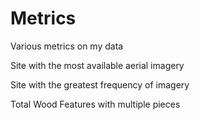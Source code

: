 # Metrics

Various metrics on my data

Site with the most available aerial imagery

Site with the greatest frequency of imagery

Total Wood Features with multiple pieces


